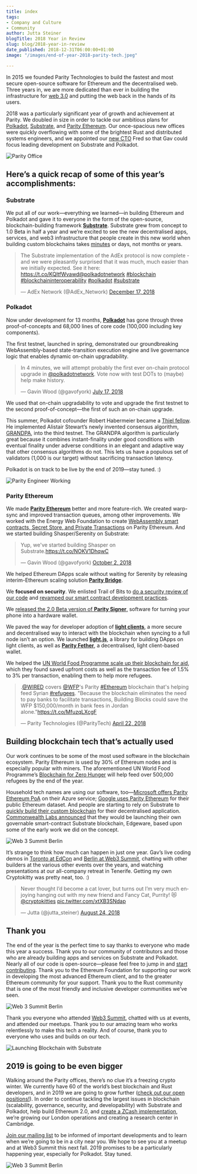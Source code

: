 ```yaml
---
title: index
tags:
- Company and Culture
- Community
author: Jutta Steiner
blogTitle: 2018 Year in Review
slug: blog/2018-year-in-review
date_published: 2018-12-31T06:00:00+01:00
image: "/images/end-of-year-2018-parity-tech.jpeg"

---
```

In 2015 we founded Parity Technologies to build the fastest and most secure open-source software for Ethereum and the decentralised web. Three years in, we are more dedicated than ever in building the infrastructure for [web 3.0](http://gavwood.com/web3lt.html) and putting the web back in the hands of its users.

2018 was a particularly significant year of growth and achievement at Parity. We doubled in size in order to tackle our ambitious plans for [Polkadot](https://polkadot.network/), [Substrate](https://parity.io/substrate), and [Parity Ethereum](https://parity.io/ethereum). Our once-spacious new offices were quickly overflowing with some of the brightest Rust and distributed systems engineers, and we appointed our [new CTO](https://www.parity.io/new-cto/) Fred so that Gav could focus leading development on Substrate and Polkadot.

![Parity Office](/images/parity-tech-offices.jpeg "Parity Office")

## Here’s a quick recap of some of this year’s accomplishments:

### Substrate

We put all of our work—everything we learned—in building Ethereum and Polkadot and gave it to everyone in the form of the open-source, blockchain-building framework [**Substrate**](https://parity.io/substrate). Substrate grew from concept to 1.0 Beta in half a year and we’re excited to see the new decentralised apps, services, and web3 infrastructure that people create in this new world when building custom blockchains takes [minutes](https://techcrunch.com/2018/10/23/parity-founder-demos-substrate-live-launches-a-blockchain-in-minutes-instead-of-days-or-weeks/) or days, not months or years.

<blockquote class="twitter-tweet"><p lang="en" dir="ltr">Тhe Substrate implementation of the AdEx protocol is now complete - and we were pleasantly surprised that it was much, much easier than we initially expected. See it here: <a href="https://t.co/KQltfWvawd">https://t.co/KQltfWvawd</a><a href="https://twitter.com/polkadotnetwork?ref_src=twsrc%5Etfw">@polkadotnetwork</a> <a href="https://twitter.com/hashtag/blockchain?src=hash&ref_src=twsrc%5Etfw">#blockchain</a> <a href="https://twitter.com/hashtag/blockchaininteroperability?src=hash&ref_src=twsrc%5Etfw">#blockchaininteroperability</a> <a href="https://twitter.com/hashtag/polkadot?src=hash&ref_src=twsrc%5Etfw">#polkadot</a> <a href="https://twitter.com/hashtag/substrate?src=hash&ref_src=twsrc%5Etfw">#substrate</a></p>— AdEx Network (@AdEx_Network) <a href="https://twitter.com/AdEx_Network/status/1074677112244748288?ref_src=twsrc%5Etfw">December 17, 2018</a></blockquote>

### Polkadot

Now under development for 13 months, [**Polkadot**](https://polkadot.network/) has gone through three proof-of-concepts and 68,000 lines of core code (100,000 including key components).

The first testnet, launched in spring, demonstrated our groundbreaking WebAssembly-based state-transition execution engine and live governance logic that enables dynamic on-chain upgradability.

<blockquote class="twitter-tweet"><p lang="en" dir="ltr">In 4 minutes, we will attempt probably the first ever on-chain protocol upgrade in <a href="https://twitter.com/polkadotnetwork?ref_src=twsrc%5Etfw">@polkadotnetwork</a>. Vote now with test DOTs to (maybe) help make history.</p>— Gavin Wood (@gavofyork) <a href="https://twitter.com/gavofyork/status/1019270488462450689?ref_src=twsrc%5Etfw">July 17, 2018</a></blockquote>

We used that on-chain upgradability to vote and upgrade the first testnet to the second proof-of-concept—the first of such an on-chain upgrade.

This summer, Polkadot cofounder Robert Habermeier became a [Thiel fellow](https://www.parity.io/polkadot-co-founder-robert-habermeier-named-2018-thiel-fellow/). He implemented Alistair Stewart’s newly invented consensus algorithm, [GRANDPA](https://medium.com/polkadot-network/grandpa-block-finality-in-polkadot-an-introduction-part-1-d08a24a021b5), into the third testnet. The GRANDPA algorithm is particularly great because it combines instant-finality under good conditions with eventual finality under adverse conditions in an elegant and adaptive way that other consensus algorithms do not. This lets us have a populous set of validators (1,000 is our target) without sacrificing transaction latency.

Polkadot is on track to be live by the end of 2019—stay tuned. :)

![Parity Engineer Working](/images/maciej-coding.jpeg "Parity Engineer Working")

### Parity Ethereum

We made [**Parity Ethereum**](https://parity.io/ethereum) better and more feature-rich. We created warp-sync and improved transaction queues, among other improvements. We worked with the Energy Web Foundation to create [WebAssembly smart contracts, Secret Store, and Private Transactions](https://www.parity.io/private-transactions-webassembly-and-permissioning-new-features-energy-web-foundation-blockchain-for-energy/) on Parity Ethereum. And we started building Shasper/Serenity on Substrate:

<blockquote class="twitter-tweet"><p lang="en" dir="ltr">Yup, we've started building Shasper on Substrate.<a href="https://t.co/NOKV1DhqwC">https://t.co/NOKV1DhqwC</a></p>— Gavin Wood (@gavofyork) <a href="https://twitter.com/gavofyork/status/1047083534647742464?ref_src=twsrc%5Etfw">October 2, 2018</a></blockquote>

We helped Ethereum DApps scale without waiting for Serenity by releasing interim-Ethereum scaling solution [**Parity Bridge**](https://www.parity.io/bridging-the-dapp-scaling-now-with-parity-bridge/).

We **focused on security**. We enlisted Trail of Bits to [do a security review of our code](https://www.parity.io/parity-completes-trail-of-bits-security-review/) and [revamped our smart contract development practices](https://www.parity.io/new-smart-contract-development-processes/).

We [released the 2.0 Beta version of **Parity Signer**,](https://www.parity.io/send-transactions-with-mycrypto-beta-and-parity-signer/) software for turning your phone into a hardware wallet.

We paved the way for developer adoption of [**light clients**](https://www.parity.io/what-is-a-light-client/), a more secure and decentralised way to interact with the blockchain when syncing to a full node isn’t an option. We launched [**light.js**](https://www.parity.io/light-js-how-to-build-your-dapp-on-a-light-client/), a library for building DApps on light clients, as well as [**Parity Fether**](https://www.parity.io/parity-fether-alpha-is-here-a-decentralised-light-client-based-wallet/), a decentralised, light client-based wallet.

We helped the [UN World Food Programme scale up their blockchain for aid](https://www.parity.io/fighting-hunger-with-blockchain/), which they found saved upfront costs as well as the transaction fee of 1.5% to 3% per transaction, enabling them to help more refugees.

<blockquote class="twitter-tweet"><p lang="en" dir="ltr">.<a href="https://twitter.com/WIRED?ref_src=twsrc%5Etfw">@WIRED</a> covers <a href="https://twitter.com/WFP?ref_src=twsrc%5Etfw">@WFP</a>'s Parity <a href="https://twitter.com/hashtag/Ethereum?src=hash&ref_src=twsrc%5Etfw">#Ethereum</a> blockchain that's helping feed Syrian <a href="https://twitter.com/hashtag/refugees?src=hash&ref_src=twsrc%5Etfw">#refugees</a>. "Because the blockchain eliminates the need to pay banks to facilitate transactions, Building Blocks could save the WFP $150,000/month in bank fees in Jordan alone."<a href="https://t.co/MfuzqLXcgF">https://t.co/MfuzqLXcgF</a></p>— Parity Technologies (@ParityTech) <a href="https://twitter.com/ParityTech/status/988013164150296579?ref_src=twsrc%5Etfw">April 22, 2018</a></blockquote>

## Building blockchain tech that’s actually used

Our work continues to be some of the most used software in the blockchain ecosystem. Parity Ethereum is used by 30% of Ethereum nodes and is especially popular with miners. The aforementioned UN World Food Programme’s [Blockchain for Zero Hunger](https://www.parity.io/fighting-hunger-with-blockchain/) will help feed over 500,000 refugees by the end of the year.

Household tech names are using our software, too—[Microsoft offers Parity Ethereum PoA](https://docs.microsoft.com/en-us/azure/blockchain/templates/ethereum-poa-deployment) on their Azure service; [Google uses Parity Ethereum](https://twitter.com/ParityTech/status/1036528227832029184) for their public Ethereum dataset. And people are starting to rely on Substrate to [quickly build their custom blockchain](https://twitter.com/AdEx_Network/status/1074677112244748288) for their decentralised application. [Commonwealth Labs announced](https://medium.com/commonwealth-labs/meet-edgeware-25e881e4a37e) that they would be launching their own governable smart-contract Substrate blockchain, Edgeware, based upon some of the early work we did on the concept.

![Web 3 Summit Berlin](/images/jutta-at-web3-summit.jpeg "Web 3 Summit Berlin")

It’s strange to think how much can happen in just one year. Gav’s live coding demos in [Toronto at EdCon](https://www.youtube.com/watch?v=VsZuDJMmVPY&t=24706s) and [Berlin at Web3 Summit](https://www.youtube.com/watch?v=0IoUZdDi5Is), chatting with other builders at the various other events over the years, and watching presentations at our all-company retreat in Tenerife. Getting my own Cryptokitty was pretty neat, too. :)

<blockquote class="twitter-tweet"><p lang="en" dir="ltr">Never thought I’d become a cat lover, but turns out I’m very much enjoying hanging out with my new friend and Fancy Cat, Purrity! 😻<a href="https://twitter.com/CryptoKitties?ref_src=twsrc%5Etfw">@cryptokitties</a> <a href="https://t.co/xtXB3SNdap">pic.twitter.com/xtXB3SNdap</a></p>— Jutta (@jutta_steiner) <a href="https://twitter.com/jutta_steiner/status/1032971194344120320?ref_src=twsrc%5Etfw">August 24, 2018</a></blockquote>

## Thank you

The end of the year is the perfect time to say thanks to everyone who made this year a success. Thank you to our community of contributors and those who are already building apps and services on Substrate and Polkadot. Nearly all of our code is open-source—please feel free to jump in and [start contributing](https://github.com/paritytech). Thank you to the Ethereum Foundation for supporting our work in developing the most advanced Ethereum client, and to the greater Ethereum community for your support. Thank you to the Rust community that is one of the most friendly and inclusive developer communities we’ve seen.

![Web 3 Summit Berlin](/images/fabian-devcon-meetup-1.jpeg "Web 3 Summit Berlin")

Thank you everyone who attended [Web3 Summit](https://web3summit.com/), chatted with us at events, and attended our meetups. Thank you to our amazing team who works relentlessly to make this tech a reality. And of course, thank you to everyone who uses and builds on our tech.

![Launching Blockchain with Substrate](/images/moods-annefreitag-77-1.jpeg "Launching Blockchain with Substrate")

## 2019 is going to be even bigger

Walking around the Parity offices, there’s no clue it’s a freezing crypto winter. We currently have 60 of the world’s best blockchain and Rust developers, and in 2019 we are going to grow further ([check out our open positions!](https://parity.io/jobs)). In order to continue tackling the largest issues in blockchain (scalability, governance, security, and developability) with Substrate and Polkadot, help build Ethereum 2.0, and [create a ZCash implementation](https://twitter.com/ParityTech/status/1057242414220500992), we’re growing our London operations and creating a research center in Cambridge.

[Join our mailing list](http://parity.io/newsletter/) to be informed of important developments and to learn when we’re going to be in a city near you. We hope to see you at a meetup and at Web3 Summit this next fall. 2019 promises to be a particularly happening year, especially for Polkadot. Stay tuned.

![Web 3 Summit Berlin](/images/web3-summit-gav-fred-adrian.jpeg "Web 3 Summit Berlin")